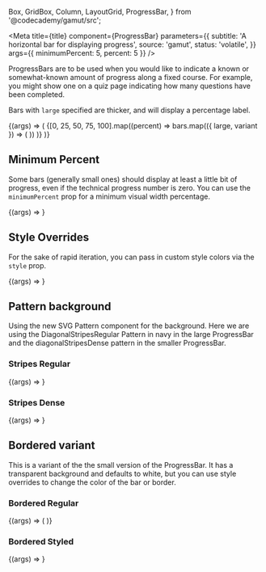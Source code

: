   Box,
  GridBox,
  Column,
  LayoutGrid,
  ProgressBar,
} from '@codecademy/gamut/src';


<Meta
  title={title}
  component={ProgressBar}
  parameters={{
    subtitle: 'A horizontal bar for displaying progress',
    source: 'gamut',
    status: 'volatile',
  }}
  args={{ minimumPercent: 5, percent: 5 }}
/>

ProgressBars are to be used when you would like to indicate a known or
somewhat-known amount of progress along a fixed course. For example, you
might show one on a quiz page indicating how many questions have been
completed.

Bars with `large` specified are thicker, and will display a
percentage label.

<Canvas>
  <Story name="ProgressBar">
    {(args) => (
      <LayoutGrid columnGap="sm" rowGap="sm">
        {[0, 25, 50, 75, 100].map((percent) =>
          bars.map(({ large, variant }) => (
            <Column key={[percent, large, variant].join()} size={6}>
              <ProgressBar large={large} percent={percent} variant={variant} />
            </Column>
          ))
        )}
      </LayoutGrid>
    )}
  </Story>
</Canvas>

<Props story="ProgressBar" />

## Minimum Percent

Some bars (generally small ones) should display at least a little bit of
progress, even if the technical progress number is zero. You can use the
`minimumPercent` prop for a minimum visual width percentage.

<Canvas>
  <Story name="Minimum Percentage">{(args) => <ProgressBar {...args} />}</Story>
</Canvas>

## Style Overrides

For the sake of rapid iteration, you can pass in custom style colors via the
`style` prop.

<Canvas>
  <Story
    name="Style Overrides"
    args={{
      large: true,
      percent: 45,
      style: {
        backgroundColor: theme.colors.pink,
        barColor: theme.colors[`gray-200`],
        fontColor: theme.colors.blue,
      },
    }}
  >
    {(args) => <ProgressBar {...args} />}
  </Story>
</Canvas>

## Pattern background

Using the new SVG Pattern component for the background. Here we are using the DiagonalStripesRegular Pattern in navy in the large ProgressBar and the diagonalStripesDense pattern in the smaller ProgressBar.

### Stripes Regular

<Canvas column={2}>
  <Story
    name="Stripe - Regular"
    args={{
      pattern: 'diagonalStripesRegular',
      large: true,
      percent: 50,
      variant: 'yellow',
    }}
  >
    {(args) => <ProgressBar {...args} />}
  </Story>
</Canvas>

### Stripes Dense

<Canvas>
  <Story
    name="Stripe - Dense"
    args={{
      pattern: 'diagonalStripesDense',
      large: true,
      percent: 50,
      variant: 'blue',
    }}
  >
    {(args) => <ProgressBar {...args} />}
  </Story>
</Canvas>

## Bordered variant

This is a variant of the the small version of the ProgressBar. It has a transparent background and defaults to white, but you can use style overrides to change the color of the bar or border.

### Bordered Regular

<Canvas column={2}>
  <Story
    name="Bordered - Regular"
    args={{
      percent: 50,
      variant: 'bordered',
      width: '150px',
    }}
  >
    {(args) => (
      <GridBox alignContent="center" height="8rem" backgroundColor="navy">
        <Box padding="2rem">
          <ProgressBar {...args} />
        </Box>
      </GridBox>
    )}
  </Story>
</Canvas>

### Bordered Styled

<Canvas column={2}>
  <Story
    name="Bordered - Styled"
    args={{
      percent: 69,
      variant: 'bordered',
      style: {
        borderColor: theme.colors.navy,
        barColor: theme.colors.navy,
      },
    }}
  >
    {(args) => <ProgressBar {...args} />}
  </Story>
</Canvas>
